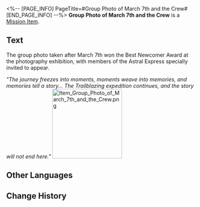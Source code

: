 <%-- [PAGE_INFO]
PageTitle=#Group Photo of March 7th and the Crew#
[END_PAGE_INFO] --%>
{{Item Infobox
|id          = 140514
|image       = Item Group Photo of March 7th and the Crew.png{{subst:void|<!--$UPLOAD:<<SpriteOutput/ItemFigures/140514.png>-<Item Group Photo of March 7th and the Crew.png>-<Item Icons>>-->}}
|type        = Mission Item
|invCategory = Missions
|rarity      = 3
|effect      = 
|description = After using it in your Inventory, you can view the group photo.
}}
{{Description|The group photo taken after March 7th won the Best Newcomer Award at the photography exhibition, with members of the Astral Express specially invited to appear.<br /><br />''"The journey freezes into moments, moments weave into memories, and memories tell a story... The trailblazing expedition continues, and the story will not end here."''}}
'''Group Photo of March 7th and the Crew''' is a [[Mission Item]].

==Text==
<div align="center">{{Color|Keyword|Group Photo of March 7th and the Crew}}</div>
The group photo taken after March 7th won the Best Newcomer Award at the photography exhibition, with members of the Astral Express specially invited to appear.

''"The journey freezes into moments, moments weave into memories, and memories tell a story... The Trailblazing expedition continues, and the story will not end here."''
[[File:Item Group Photo of March 7th and the Crew.png|185px]]{{subst:void|<!--$UPLOAD:<<SpriteOutput/Quest/PhotoExhibition/PhotoExhibitionPhoto1501.png>-<Item Group Photo of March 7th and the Crew.png>-<Item Images>>-->}}

==Other Languages==
{{Other Languages
|en   = Group Photo of March 7th and the Crew
|zhs  = 三月七与列车组的合影
|zht  = 三月七與列車組的合影
|ja   = 三月なのかと列車組の記念写真
|ko   = Mar. 7th와 열차팀의 단체 사진
|es   = Foto de Siete de Marzo y la tripulación
|fr   = Photo de groupe de March&nbsp;7th et l'équipage
|ru   = Общее фото Март 7 и экипажа Звёздного экспресса
|th   = ภาพหมู่ของ March 7th กับทีมขบวนรถไฟ
|vi   = Ảnh chụp chung của March 7th với Đội Tàu Astral
|de   = Gruppenfoto von 7. März und der Expressbesatzung
|id   = Foto Bersama March 7th dan Kru Express
|pt   = Foto em Grupo de 7 de Março e da Tripulação
}}

==Change History==
{{Change History|2.7}}